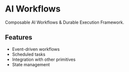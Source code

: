 # AI Workflows

Composable AI Workflows & Durable Execution Framework.

## Features
- Event-driven workflows
- Scheduled tasks
- Integration with other primitives
- State management
